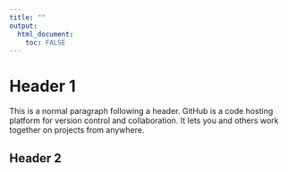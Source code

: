 ```yaml
---
title: ""
output: 
  html_document:
    toc: FALSE
---
```


# Header 1

This is a normal paragraph following a header. GitHub is a code hosting platform for version control and collaboration. It lets you and others work together on projects from anywhere.

## Header 2
